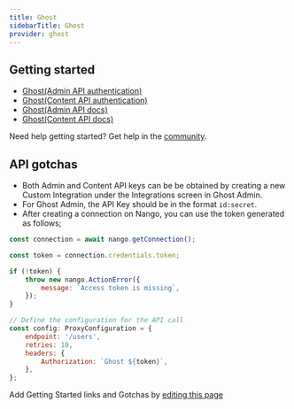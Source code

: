 ```yaml
---
title: Ghost
sidebarTitle: Ghost
provider: ghost
---
```



<Overview />
<PreBuiltTooling provider={providers[pageMetadata.provider]} />


## Getting started

-   [Ghost(Admin API authentication)](https://ghost.org/docs/admin-api/#token-authentication)
-   [Ghost(Content API authentication)](https://ghost.org/docs/content-api#url)
-   [Ghost(Admin API docs)](https://ghost.org/docs/admin-api/)
-   [Ghost(Content API docs)](https://ghost.org/docs/content-api)

<Tip>Need help getting started? Get help in the [community](https://nango.dev/slack).</Tip>

## API gotchas

- Both Admin and Content API keys can be be obtained by creating a new Custom Integration under the Integrations screen in Ghost Admin.
- For Ghost Admin, the API Key should be in the format `id:secret`.
- After creating a connection on Nango, you can use the token generated as follows;
```js
const connection = await nango.getConnection();

const token = connection.credentials.token;

if (!token) {
    throw new nango.ActionError({
        message: `Access token is missing`,
    });
}

// Define the configuration for the API call
const config: ProxyConfiguration = {
    endpoint: '/users',
    retries: 10,
    headers: {
        Authorization: `Ghost ${token}`,
    },
};
```

<Note>Add Getting Started links and Gotchas by [editing this page](https://github.com/nangohq/nango/tree/master/docs-v2/integrations/all/ghost.mdx)</Note>
